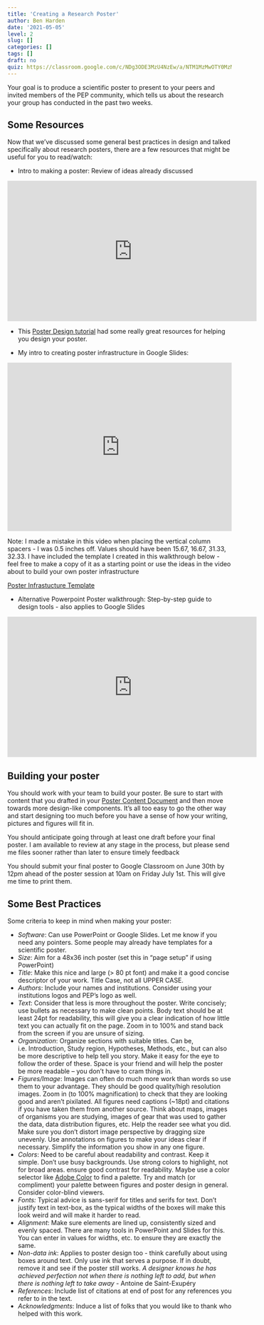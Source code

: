 ```yaml
---
title: 'Creating a Research Poster'
author: Ben Harden
date: '2021-05-05'
level: 2
slug: []
categories: []
tags: []
draft: no
quiz: https://classroom.google.com/c/NDg3ODE3MzU4NzEw/a/NTM1MzMwOTY0MzMz/details
---
```


Your goal is to produce a scientific poster to present to your peers and invited members of the PEP community, which tells us about the research your group has conducted in the past two weeks.

## Some Resources

Now that we've discussed some general best practices in design and talked specifically about research posters, there are a few resources that might be useful for you to read/watch:

* Intro to making a poster: Review of ideas already discussed

<iframe width="560" height="315" src="https://www.youtube.com/embed/AwMFhyH7_5g" frameborder="0" allow="accelerometer; autoplay; encrypted-media; gyroscope; picture-in-picture" allowfullscreen></iframe>

* This [Poster Design tutorial](https://www.makesigns.com/tutorials/) had some really great resources for helping you design your poster.

* My intro to creating poster infrastructure in Google Slides:

<div style="padding:75% 0 0 0;position:relative;"><iframe src="https://player.vimeo.com/video/566595935?badge=0&amp;autopause=0&amp;player_id=0&amp;app_id=58479" frameborder="0" allow="autoplay; fullscreen; picture-in-picture" allowfullscreen style="position:absolute;top:0;left:0;width:100%;height:100%;" title="2021-06-23 09-41-15.mp4"></iframe></div><script src="https://player.vimeo.com/api/player.js"></script>

Note: I made a mistake in this video when placing the vertical column spacers - I was 0.5 inches off. Values should have been 15.67, 16.67, 31.33, 32.33. I have included the template I created in this walkthrough below - feel free to make a copy of it as a starting point or use the ideas in the video about to build your own poster infrastructure

[Poster Infrastucture Template]( https://docs.google.com/presentation/d/13RG1GJtSif4B6zqFiQMgpcVxKSSBs2QK5LyzmajWIQM/edit?usp=sharing)

* Alternative Powerpoint Poster walkthrough: Step-by-step guide to design tools - also applies to Google Slides

<iframe width="560" height="315" src="https://www.youtube.com/embed/_WnhoIbfcoM" frameborder="0" allow="accelerometer; autoplay; encrypted-media; gyroscope; picture-in-picture" allowfullscreen></iframe>

## Building your poster

You should work with your team to build your poster. Be sure to start with content that you drafted in your [Poster Content Document](../../02-poster-text/level-2/) and then move towards more design-like components. It's all too easy to go the other way and start designing too much before you have a sense of how your writing, pictures and figures will fit in.

You should anticipate going through at least one draft before your final poster. I am available to review at any stage in the process, but please send me files sooner rather than later to ensure timely feedback

You should submit your final poster to Google Classroom on June 30th by 12pm ahead of the poster session at 10am on Friday July 1st. This will give me time to print them.


## Some Best Practices

Some criteria to keep in mind when making your poster:

-	*Software*: Can use PowerPoint or Google Slides. Let me know if you need any pointers. Some people may already have templates for a scientific poster.
-	*Size*: Aim for a 48x36 inch poster (set this in “page setup” if using PowerPoint)
-	*Title*: Make this nice and large (> 80 pt font) and make it a good concise descriptor of your work. Title Case, not all UPPER CASE.
-	*Authors*: Include your names and institutions. Consider using your institutions logos and PEP’s logo as well.
-	*Text*: Consider that less is more throughout the poster. Write concisely; use bullets as necessary to make clean points. Body text should be at least 24pt for readability, this will give you a clear indication of how little text you can actually fit on the page. Zoom in to 100% and stand back from the screen if you are unsure of sizing.
-	*Organization*: Organize sections with suitable titles. Can be, i.e. Introduction, Study region, Hypotheses, Methods, etc., but can also be more descriptive to help tell you story. Make it easy for the eye to follow the order of these. Space is your friend and will help the poster be more readable – you don’t have to cram things in.
-	*Figures/Image*: Images can often do much more work than words so use them to your advantage. They should be good quality/high resolution images. Zoom in (to 100% magnification) to check that they are looking good and aren’t pixilated. All figures need captions (~18pt) and citations if you have taken them from another source. Think about maps, images of organisms you are studying, images of gear that was used to gather the data, data distribution figures, etc. Help the reader see what you did. Make sure you don’t distort image perspective by dragging size unevenly. Use annotations on figures to make your ideas clear if necessary. Simplify the information you show in any one figure.
-	*Colors*: Need to be careful about readability and contrast. Keep it simple. Don’t use busy backgrounds. Use strong colors to highlight, not for broad areas. ensure good contrast for readability. Maybe use a color selector like [Adobe Color](https://color.adobe.com/create) to find a palette. Try and match (or compliment) your palette between figures and poster design in general. Consider color-blind viewers.
-	*Fonts:* Typical advice is sans-serif for titles and serifs for text. Don’t justify text in text-box, as the typical widths of the boxes will make this look weird and will make it harder to read. 
- *Alignment*: Make sure elements are lined up, consistently sized and evenly spaced. There are many tools in PowerPoint and Slides for this. You can enter in values for widths, etc. to ensure they are exactly the same.
- *Non-data ink*: Applies to poster design too - think carefully about using boxes around text. Only use ink that serves a purpose. If in doubt, remove it and see if the poster still works. *A designer knows he has achieved perfection not when there is nothing left to add, but when there is nothing left to take away* - Antoine de Saint-Exupéry
-	*References*: Include list of citations at end of post for any references you refer to in the text.
-	*Acknowledgments*: Induce a list of folks that you would like to thank who helped with this work.


